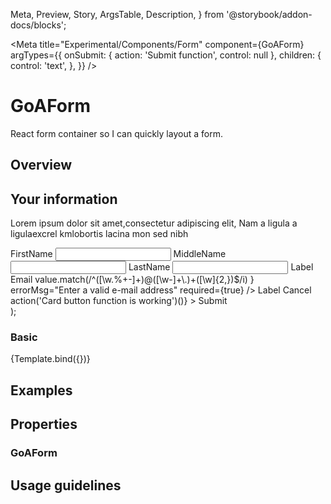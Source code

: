 
  Meta,
  Preview,
  Story,
  ArgsTable,
  Description,
} from '@storybook/addon-docs/blocks';


<Meta
  title="Experimental/Components/Form"
  component={GoAForm}
  argTypes={{
    onSubmit: { action: 'Submit function', control: null },
    children: {
      control: 'text',
    },
  }}
/>

# GoAForm

React form container so I can quickly layout a form.

## Overview

  <div>
    <h2>Your information</h2>
    <p>
      Lorem ipsum dolor sit amet,consectetur adipiscing elit, Nam a ligula a
      ligulaexcrel kmlobortis lacina mon sed nibh
    </p>
    <GoAForm {...args}>
      <span>
        <GoAFormItem>
          <label>FirstName</label>
          <input type="text" name="FirstName" />
        </GoAFormItem>
        <GoAFormItem>
          <label>MiddleName</label>
          <input type="text" name="MiddleName" />
        </GoAFormItem>
        <GoAFormItem>
          <label>LastName</label>
          <input type="text" name="LastName" />
        </GoAFormItem>
      </span>
      <GoACallout
        type="information"
        title=""
        content="Provincial Family Resource Networks (PRNS) deliver high quality."
      />
      <GoAFormItem>
        <label>Label</label>
        <GoAInput type="text" helpText="Non-standard Input" />
      </GoAFormItem>
      <GoAFormItem>
        <label>Email</label>
        <GoAInput
          name="Email"
          type="email"
          validate={(value) =>
            value.match(/^([\w.%+-]+)@([\w-]+\.)+([\w]{2,})$/i)
          }
          errorMsg="Enter a valid e-mail address"
          required={true}
        />
      </GoAFormItem>
      <GoAFormItem>
        <label>Label</label>
        <GoAInput
          name="label2"
          multiLine={true}
          helpText="Overflowing Input Field"
        />
      </GoAFormItem>
      <GoAFormButton>
        <GoAButton buttonType="tertiary" type="button">
          Cancel
        </GoAButton>
        <GoAButton
          buttonType="primary"
          type="submit"
          onClick={(e) => action('Card button function is working')()}
        >
          Submit
        </GoAButton>
      </GoAFormButton>
    </GoAForm>
  </div>
);

### Basic

<Canvas>
  <Story name="Basic" height="400px" args={{}}>
    {Template.bind({})}
  </Story>
</Canvas>

## Examples

## Properties

### GoAForm

<Description of={GoAForm} />
<ArgsTable of={GoAForm} />

## Usage guidelines
